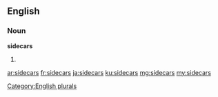 ==English==

===Noun===
'''sidecars'''

# {{plural of|[[sidecar]]}}

[[Category:English plurals]]

[[ar:sidecars]]
[[fr:sidecars]]
[[ja:sidecars]]
[[ku:sidecars]]
[[mg:sidecars]]
[[my:sidecars]]